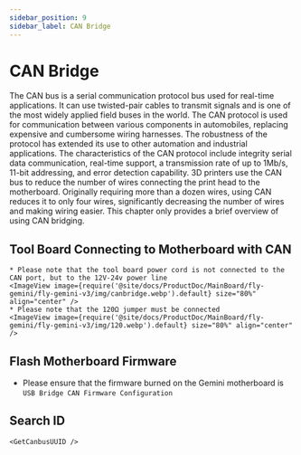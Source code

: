 ```yaml
---
sidebar_position: 9
sidebar_label: CAN Bridge
---
```




# CAN Bridge

The CAN bus is a serial communication protocol bus used for real-time applications. It can use twisted-pair cables to transmit signals and is one of the most widely applied field buses in the world. The CAN protocol is used for communication between various components in automobiles, replacing expensive and cumbersome wiring harnesses. The robustness of the protocol has extended its use to other automation and industrial applications. The characteristics of the CAN protocol include integrity serial data communication, real-time support, a transmission rate of up to 1Mb/s, 11-bit addressing, and error detection capability.
3D printers use the CAN bus to reduce the number of wires connecting the print head to the motherboard. Originally requiring more than a dozen wires, using CAN reduces it to only four wires, significantly decreasing the number of wires and making wiring easier.
This chapter only provides a brief overview of using CAN bridging.

## Tool Board Connecting to Motherboard with CAN

    * Please note that the tool board power cord is not connected to the CAN port, but to the 12V-24v power line
    <ImageView image={require('@site/docs/ProductDoc/MainBoard/fly-gemini/fly-gemini-v3/img/canbridge.webp').default} size="80%" align="center" />
    * Please note that the 120Ω jumper must be connected
    <ImageView image={require('@site/docs/ProductDoc/MainBoard/fly-gemini/fly-gemini-v3/img/120.webp').default} size="80%" align="center" />

## Flash Motherboard Firmware

* Please ensure that the firmware burned on the Gemini motherboard is `USB Bridge CAN Firmware Configuration`

## Search ID

    <GetCanbusUUID />
